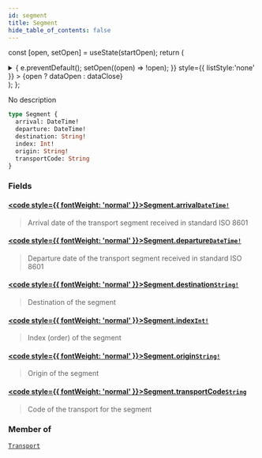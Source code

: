 ```yaml
---
id: segment
title: Segment
hide_table_of_contents: false
---
```






const [open, setOpen] = useState(startOpen);
return (
<details {...(open ? { open: true } : {})} className="details" style={{ border:'none', boxShadow:'none', background:'var(--ifm-background-color)' }}>
<summary
onClick={(e) => {
e.preventDefault();
setOpen((open) => !open);
}}
style={{ listStyle:'none' }} >
{open ? dataOpen : dataClose}
</summary>
{open && children}
</details>
);
};

No description

```graphql
type Segment {
  arrival: DateTime!
  departure: DateTime!
  destination: String!
  index: Int!
  origin: String!
  transportCode: String
}
```

### Fields

#### [<code style={{ fontWeight: 'normal' }}>Segment.<b>arrival</b></code>](#)<Bullet />[`DateTime!`](/api/scalars/date-time) <Badge class="badge badge--secondary" text="non-null"/> <Badge class="badge badge--secondary" text="scalar"/>

> Arrival date of the transport segment received in standard ISO 8601

#### [<code style={{ fontWeight: 'normal' }}>Segment.<b>departure</b></code>](#)<Bullet />[`DateTime!`](/api/scalars/date-time) <Badge class="badge badge--secondary" text="non-null"/> <Badge class="badge badge--secondary" text="scalar"/>

> Departure date of the transport segment received in standard ISO 8601

#### [<code style={{ fontWeight: 'normal' }}>Segment.<b>destination</b></code>](#)<Bullet />[`String!`](/api/scalars/string) <Badge class="badge badge--secondary" text="non-null"/> <Badge class="badge badge--secondary" text="scalar"/>

> Destination of the segment

#### [<code style={{ fontWeight: 'normal' }}>Segment.<b>index</b></code>](#)<Bullet />[`Int!`](/api/scalars/int) <Badge class="badge badge--secondary" text="non-null"/> <Badge class="badge badge--secondary" text="scalar"/>

> Index (order) of the segment

#### [<code style={{ fontWeight: 'normal' }}>Segment.<b>origin</b></code>](#)<Bullet />[`String!`](/api/scalars/string) <Badge class="badge badge--secondary" text="non-null"/> <Badge class="badge badge--secondary" text="scalar"/>

> Origin of the segment

#### [<code style={{ fontWeight: 'normal' }}>Segment.<b>transportCode</b></code>](#)<Bullet />[`String`](/api/scalars/string) <Badge class="badge badge--secondary" text="scalar"/>

> Code of the transport for the segment

### Member of

[`Transport`](/api/objects/transport) <Badge class="badge badge--secondary" text="object"/>
